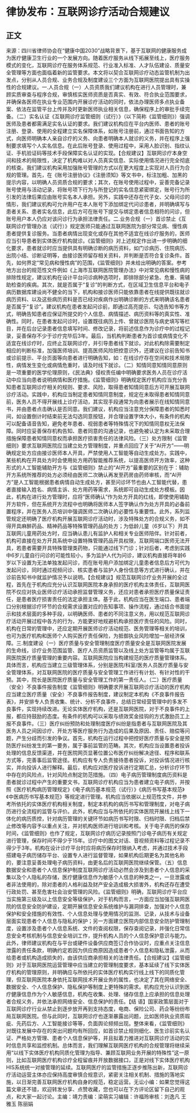 # 律协发布：互联网诊疗活动合规建议
## 正文
来源：四川省律师协会在“健康中国2030”战略背景下，基于互联网的健康服务成为医疗健康卫生行业的一个发展方向。随着医疗服务从线下拓展至线上，医疗服务模式的变化，互联网诊疗在服务体系规范、行业准入标准、人才队伍建设、质量安全管理等方面也面临着新的监管要求。本文将以契合互联网诊疗动态监管机制为出发点，分别从人员合规、业务合规及制度建设三个方面为互联网医院提出具有实操性的合规建议。一.人员合规（一）人员资质我们建议机构在进行人员管理时，兼顾实质审查与程序合规，审慎核实医师资质是否真实、有效、符合执业范围要求，并确保各医师在执业专业范围内开展诊疗活动的同时，依法办理医师多点执业备案、依法在监管平台上传并及时更新医师执业相关信息，确保程序上的审批手续完备。（二）实名认证《互联网诊疗监管细则（试行）》（以下简称《监管细则》）强调医师及患者都需满足实名认证的要求。我们建议机构应在平台内医师、患者的账号注册、登录、使用的全程建立实名保障体系，如账号注册前，通过书面告知的方式，向医师明确本人亲自诊疗的义务、向患者明确本人就诊的义务，并在程序上强制要求填写个人实名信息。在此后账号登录、使用过程中，采用人脸识别、指纹认证、手机验证码等技术手段保障实名认证的实现。【合规建议】互联网诊疗本身空间和技术的局限性，决定了机构难以对人员真实信息、实际使用情况进行完全彻底的核查。我们建议机构采用加强账号管理的方式以在更大程度上实现对人员行为合规的管理。首先，在《账号注册协议》《注册须知》等文书中，标注加粗、加黑的提示内容，以明确人员资质合规的要求；其次，在账号使用过程中，妥善完备记录账号使用与活动记录，将账号项下行为与所登记的实名信息紧密绑定，账号行为所引发的法律后果应由账号实名本人承担。另外，实践中还存在代子女、父母问诊的情形，我们建议机构可允许用户在本人账号下添加绑定代问诊患者，并明确填写与患者关系、患者实名信息，此后方可在账号下提交与绑定患者信息相符的问诊，但账号用户本人仍应对该问诊行为承担法律责任。二.业务合规（一）首诊禁止《互联网诊疗管理办法（试行）》规定医师只能通过互联网医院为部分常见病、慢性病患者提供复诊服务。当患者病情出现变化或存在其他不适宜在线诊疗服务的，医师应当引导患者到实体医疗机构就诊。《监管细则》对上述规定作出进一步明确的细化要求，患者就诊时应当提供具有明确诊断的病历资料，如门诊病历、住院病历、出院小结、诊断证明等，由接诊医师留存相关资料，并判断是否符合复诊条件。首先，如何界定“常见病和慢性病”的范围，《监管细则》并未给出明确的答案。参考地方出台的规范性文件例如《上海市互联网医院管理办法》中对常见病和慢性病的排除性规定，建议机构在设计平台问诊病种选项时，即排除部分紧急、危重、需辅助检查的疾病。其次，就是否属于“复诊”的判断方式，在区域卫生信息平台和电子病历数据库建设尚不健全的当下，机构和接诊医师只能依靠患者在线提供既往就诊病历资料、以及这些病历资料是否已经对疾病作出明确诊断的方式来明确该名患者是否属于“复诊”。建议机构在患者发起问诊前，即通过高亮提示、勾选告知书等方式，明确告知患者应保证所提交的个人信息、病情描述、病历资料等的真实性、准确性。同时，在患者发起问诊时，设置既往病历上传、曾就诊医院与病史填写等栏目，并在后台记录患者信息填写时间、修改记录，将前述信息作为诊疗中的过程记录，妥善保存不少于诊疗完毕后3年。最后，当机构判断患者为首诊或病情变化不适宜在线诊疗时，应终止互联网诊疗，并引导患者线下就诊。对此机构除需要制定相应的判断标准，加强医师培训、提高医师风险把控意识外，还建议在诊前告知书或诊前提示、平台页面等向患者进行明确告知，如：在线诊疗存在空间和技术局限性，病情发生变化或病情危重时，请及时线下就诊。（二）知情同意知情同意原则是一项重要的医学伦理原则，《民法典》侵权责任编中明确要求医务人员在诊疗活动中应当向患者说明病情和医疗措施。《监管细则》明确规定医疗机构应当充分告知患者互联网诊疗相关的规则、要求、风险，取得患者知情同意后方可开展互联网诊疗活动。实践中，机构应当制定患者知情同意制度，规定在未取得患者知情同意前，医务人员不得开展线上诊疗活动，其实现手段通常为向患者展示在线知情同意书，并由患者点击确认是否同意。我们建议，机构应当注意充分保障患者的知悉时间，如设置倒计时结束前无法勾选同意按钮，并合理设置字体大小，有条件的机构可以配备语音告知，避免老年患者、视弱患者等特殊情况下的知情同意权无法保障。同时应妥善保存机构告知、患者同意的沟通记录，也避免被认定为未采取合理措施保障患者知情同意权而承担医疗损害责任的法律风险。（三）处方限制《监管细则》要求互联网医院应当建立处方管理制度，并重点回应了关于“AI开方”——明确规定处方应由接诊医师本人开具，严禁使用人工智能等自动生成处方。实践中，某些机构在开具处方时会使用处方用药智能推荐系统，以提高医师开方效率，这种形式的人工智能辅助开方与《监管细则》禁止的“AI开方”最重要的区别在于：辅助开方系统所推荐的处方必须经由医师二次确认再发至药房由药师审核，而“AI开方”是人工智能根据患者病情自动生成处方，甚至问诊环节也由人工智能代替，患者直接输入姓名、病情主诉、处方用药等需求，系统即可自动生成处方模板。因此，机构在进行处方管理时，应将“医师确认”作为处方开具的红线，即使使用辅助开方软件，但在系统开方流程中也明确将医师本人签字确认作为处方开具的必备前置程序，并在医务人员培训中强调医师二次确认的必要性与重要性。此外，系列监管规定还明确了医疗机构开展互联网诊疗活动时，涉及特殊处方的合规义务，如不得开具麻醉药品、精神药品等特殊管理药品的处方；为低龄儿童（6岁以下）开具互联网儿童用药处方时，应当确认患儿有监护人和相关专业医师陪伴。针对前者，机构可直接在处方开具系统中设置特殊管理药品开具权限，互联网端口医师无法开具，若患者需要开具特殊管理类药物，只能通过线下门诊；针对后者，考虑到实践中6岁儿童自行问诊的可能性较小，多为监护人代为问诊，建议机构直接将年龄6岁以下设置为无法单独发起问诊，而在账号用户添加绑定儿童患者信息后方可代为发起问诊，同时通过视频问诊、核实患者与监护人身份信息等方式进行确认，并在诊前告知书中就监护情况予以说明。【合规建议】规范互联网诊疗业务开展的全过程，首先在于机构应充分认识互联网医院本身承担的医疗机构主体责任，互联网医院不仅应对执业医师诊疗活动承担监督管理义务，还应对患者承担医疗质量保证责任，是患者医疗损害责任的法定承担主体。基于此，机构应当在医生端口、患者端口分别根据诊疗环节的合规需求设置对应的告知事项、操作流程，通过结合书面提示和技术层面的多种手段，以明确医师、患者的不同注意义务，用以规范互联网诊疗活动开展过程中各方的行为，方能更好地规避机构承担医疗责任的风险。同时，机构在日常的管理中，还应定期开展医师诊疗活动规范、医务管理等相关的培训，也可为医疗机构和医师个人购买医疗责任保险，为抵御执业风险增加一层经济保障。三.制度建设（一）医疗质量与安全管理制度医疗质量安全是互联网医院发展的生命线，诊疗业务范围监管、医疗人员资质监管以及线上处方监管等均属于互联网医院医疗质量管理的重要内容。互联网医院应当构建规范的医疗质量管理体系。具体而言，机构应当建立三级管理体系，分别是医院/科室/医务人员医疗质量与安全管理体系，对互联网医院的医疗质量与安全管理工作进行有计划、有针对性的干预。其中，院长是医院医疗质量与安全管理工作的第一责任人。（二）医疗质量（安全）不良事件报告制度《监管细则》明确要求开展互联网诊疗活动的医疗机构应当建立医疗质量（安全）不良事件报告制度，建议制定本机构《不良事件报告表》，并安排专人负责收集、统计、分析不良事件，总结日常经营管理中的多发不良事件，实现持续改进。无论实体医疗机构，还是互联网医院，对于不良事件的上报，都应持鼓励的态度。有条件的机构可以采取与绩效奖金挂钩的方式激励员工上报不良事件。（三）医疗纠纷预防和处理制度医疗纠纷是指患者与互联网医院及其医务人员之间因诊疗、开处方等医疗服务行为造成的后果及原因、责任、赔偿等问题，产生分歧而引发的争议。首先，机构在运行过程中把控好医疗质量与安全是预防医疗纠纷发生的第一要务，属于事前监管的范畴。其次，机构应当设置患者投诉处理的信息反馈渠道，并在医院网页显著位置公布医疗纠纷解决途径、程序和联系方式等，完善事后监管途径。机构应有专人负责接待患者投诉，对投诉情况进行核实，并向投诉人进行解释。最后，机构应对医疗投诉进行定期汇总，分析诊疗环节中存在的风险点，针对风险点制定防范措施。（四）电子病历管理制度病历资料是患者就诊过程中产生的重要文书，互联网诊疗机构应当为患者建立电子病历，并按照《医疗机构病历管理规定》《电子病历基本规范（试行）》《病历书写基本规范》《中医病历书写基本规范》等规定进行管理。机构应当依据以上规范性文件，并参考所依托的实体医疗机构相关制度，制定本机构的病历书写和管理制度，对电子病历进行全流程的监管与评价。此外，机构应当与所依托的实体医院开展线上线下一体化的病历质控，针对病历管理的关键环节如病历书写时限、归档时限、归档后禁止修改等内容予以重点关注，并对机构医师进行培训和考核。关于电子病历的保存时间，《监管细则》也作了规定，互联网诊疗病历记录按照门诊电子病历有关规定进行管理，保存时间不得少于15年。诊疗中的图文对话、音视频资料等过程记录不得少于3年。机构在设计诊疗平台时应将病历保存时限纳入考虑，并通过技术手段搭建电子病历储存平台、设置专人进行监督管理，如果机构后期更名为其他名称的，要注意妥善处理电子病历资料，由更名后的互联网医院继续保管。（五）信息数据安全和患者个人信息保护制度互联网诊疗活动必然会涉及到患者个人信息的采集以及个人隐私的存储，医疗健康信息作为敏感个人信息的种类之一，一旦泄露或者非法使用的，除对患者的人格利益及财产安全造成极大损害外，机构还存在遭受行政处罚、甚至危害社会治安管理的风险。《监管细则》明确，互联网诊疗平台应当实施第三级及以上信息安全等级保护，对于机构而言，一方面应当加强互联网医院的信息安全防护建设，定期开展信息安全系统维护与漏洞排查，加强对个人信息保护和安全措施的有效性、个人信息处理与使用情况的监测、记录，从技术与设备层面实现患者个人信息与隐私的保护；另一方面建立医院内部信息安全防护管理制度，设置涉及患者个人信息系统、文件的查阅权限，保存查阅记录，并强化日常信息安全考核机制与信息安全培训工作，提升机构人员的个人信息保护意识与能力。此外，律师建议机构在与平台或硬件设备供应商签订合作协议时，应重点关注信息泄露的责任条款，明确约定若因为供应商原因造成患者个人信息和隐私泄露，从而给患者或机构造成损失的，由该供应商承担相关的法律责任。【合规建议】《监管细则》对于互联网医院运营管理中应当建立的管理制度要求，基本延续了线下实体医疗机构的管理原则，并明确应与所依托的实体医疗机构实行线上线下的同质化管理，但互联网医院本身依托互联网技术开展业务的属性，也决定了其在网络安全、数据安全、个人信息保护、隐私保护等制度上更特殊的需求。机构应充分认识到医疗健康信息作为个人敏感信息，机构在收集、处理、储存信息上应承担的信息处理者合规义务，并依法承担网络安全、信息保护的责任。【结 语】国家政策层面对于互联网诊疗行业从禁止到逐步放开再到支持态度，电商、保险公司、药企等纷纷布局互联网医院。但与此同时，互联网诊疗也逐渐暴露出问题，比如医师执业资质瑕疵、先药后方、人工智能接诊等等，负面舆论频频出现。整体来看，《监管细则》对既往发展中存在的突出问题均有所回应，如首诊禁止规则细化、医生诊前实名认证、严格处方管理、患者个人信息保护等，并且拟着力推进对互联网诊疗活动的实时信息共享和监控机制。总体而言，我们理解互联网医疗机构的合规管理将继续采用“以线下实体医疗机构同质化管理为指导、兼顾互联网业务开展的特殊性”这一原则，比如互联网医疗机构诊疗全程留痕并开放数据接口，正是对线下实体医疗机构HIS系统统一对接管理的延续。互联网医疗的监管措施正逐步推陈出新，互联网诊疗活动运营主体亦应保持高度审慎合规意识，紧密关注相关机制、措施的落地实施，以日渐完善互联网医疗机构自身的规范，稳定运营。无讼小编：如果您觉得这篇文章还不错，欢迎转发分享、点赞收藏，您也可以在下方评论区留下自己的观点，和大家一起讨论。主编：靖力责编：梁萌实习编辑：许福玲审核：刘逸凡 王雅玉 陈丽娟